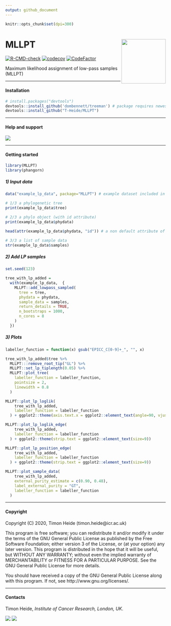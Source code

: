 ```yaml
---
output: github_document
---
```


```r
knitr::opts_chunk$set(dpi=300)
```

# MLLPT <img src='man/figures/logo.png' align="right" height="139" />
<!-- badges: start -->
[![R-CMD-check](https://github.com/T-Heide/MLLPT/workflows/R-CMD-check/badge.svg)](https://github.com/T-Heide/MLLPT/actions)
[![codecov](https://codecov.io/gh/T-Heide/MLLPT/branch/master/graph/badge.svg?token=IAVSPV5QD2)](https://codecov.io/gh/T-Heide/MLLPT)
[![CodeFactor](https://www.codefactor.io/repository/github/t-heide/mllpt/badge/master)](https://www.codefactor.io/repository/github/t-heide/mllpt/overview/master) 
<!-- badges: end -->

Maximum likelihood assignment of low-pass samples (MLLPT)

-----

#### Installation

```r
# install.packages("devtools")
devtools::install_github('dombennett/treeman') # package requires newest version of treeman (not on CRAN)
devtools::install_github("T-Heide/MLLPT")
```

-----

#### Help and support

[![](https://img.shields.io/badge/GitHub%20Pages-https://t--heide.github.io/MLLPT/-informational)](https://t-heide.github.io/MLLPT/)

-----

#### Getting started

```r
library(MLLPT)
library(phangorn)
```

##### 1) Input data

```r
data("example_lp_data", package="MLLPT") # example dataset included in the package
```

```r
# 1/3 a phylogenetic tree
print(example_lp_data$tree)
```

```r
# 2/3 a phylo object (with id attribute)
print(example_lp_data$phydata)
```

```r
head(attr(example_lp_data$phydata, "id")) # a non default attribute of mutation ids!
```


```r
# 3/3 a list of sample data
str(example_lp_data$samples)
```

 
##### 2) Add LP samples

```r
set.seed(123)

tree_with_lp_added = 
  with(example_lp_data,  {
    MLLPT::add_lowpass_sampled(
      tree = tree, 
      phydata = phydata, 
      sample_data = samples, 
      return_details = TRUE, 
      n_bootstraps = 1000, 
      n_cores = 8
    )
  })
```
 

##### 3) Plots

```r
labeller_function = function(x) gsub("EPICC_C[0-9]+_", "", x)

tree_with_lp_added$tree %>% 
  MLLPT:::remove_root_tip("GL") %>%  
  MLLPT::set_lp_tiplength(0.05) %>% 
  MLLPT::plot_tree(
    labeller_function = labeller_function, 
    pointsize = 2, 
    linewidth = 0.8
  )
```

```r
MLLPT::plot_lp_loglik(
    tree_with_lp_added,
    labeller_function = labeller_function
  ) + ggplot2::theme(axis.text.x = ggplot2::element_text(angle=90, vjust = 0.5))
```

```r
MLLPT::plot_lp_loglik_edge(
    tree_with_lp_added,
    labeller_function = labeller_function
  ) + ggplot2::theme(strip.text = ggplot2::element_text(size=9))
```

```r
MLLPT::plot_lp_position_edge(
    tree_with_lp_added,
    labeller_function = labeller_function
  ) + ggplot2::theme(strip.text = ggplot2::element_text(size=9))
```

```r
MLLPT::plot_sample_data(
    tree_with_lp_added,
    external_purity_estimate = c(0.90, 0.48),
    label_external_purity = "GT",
    labeller_function = labeller_function
  )
```

-----

#### Copyright

Copyright (C) 2020, Timon Heide (timon.heide@icr.ac.uk)

This program is free software; you can redistribute it and/or modify
it under the terms of the GNU General Public License as published by
the Free Software Foundation; either version 3 of the License, or
(at your option) any later version.
This program is distributed in the hope that it will be useful,
but WITHOUT ANY WARRANTY; without even the implied warranty of
MERCHANTABILITY or FITNESS FOR A PARTICULAR PURPOSE.  See the
GNU General Public License for more details.

You should have received a copy of the GNU General Public License
along with this program. If not, see http://www.gnu.org/licenses/.
 
-----

#### Contacts

Timon Heide, _Institute of Cancer Research, London, UK_.

[![](https://img.shields.io/badge/Email-timon.heide@icr.ac.uk-informational.svg?style=social)](mailto:timon.heide@icr.ac.uk)
[![](https://img.shields.io/badge/Github-T--Heide-informational.svg?style=social&logo=GitHub)](https://github.com/T-Heide)
